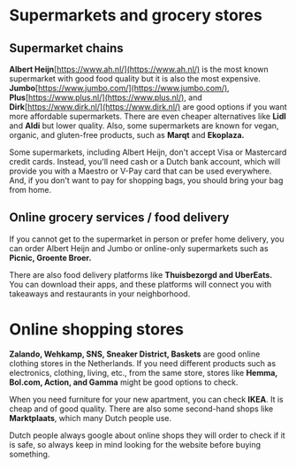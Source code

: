 # Supermarkets and grocery stores
## Supermarket chains 
  
**Albert Heijn**[https://www.ah.nl/](https://www.ah.nl/) is the most known supermarket with good food quality but it is also the most expensive. **Jumbo**[https://www.jumbo.com/](https://www.jumbo.com/), **Plus**[https://www.plus.nl/](https://www.plus.nl/), and **Dirk**[https://www.dirk.nl/](https://www.dirk.nl/) are good options if you want more affordable supermarkets. There are even cheaper alternatives like **Lidl** and **Aldi** but lower quality. Also, some supermarkets are known for vegan, organic, and gluten-free products, such as **Marqt** and **Ekoplaza.** 


<Callout>
  Some supermarkets, including Albert Heijn, don't accept Visa or Mastercard credit cards. Instead, you'll need cash or a Dutch bank account, which will provide you with a Maestro or V-Pay card that can be used everywhere. And, if you don't want to pay for shopping bags, you should bring your bag from home.
</Callout>

## Online grocery services / food delivery 
If you cannot get to the supermarket in person or prefer home delivery, you can order Albert Heijn and Jumbo or online-only supermarkets such as **Picnic, Groente Broer.** 

There are also food delivery platforms like **Thuisbezorgd and UberEats.** You can download their apps, and these platforms will connect you with takeaways and restaurants in your neighborhood. 

# Online shopping stores 
**Zalando, Wehkamp, SNS, Sneaker District, Baskets** are good online clothing stores in the Netherlands. If you need different products such as electronics, clothing, living, etc., from the same store, stores like **Hemma, Bol.com, Action, and Gamma** might be good options to check.  

When you need furniture for your new apartment, you can check **IKEA**. It is cheap and of good quality. There are also some second-hand shops like **Marktplaats**, which many Dutch people use. 

<Callout warning>
  Dutch people always google about online shops they will order to check if it is safe, so always keep in mind looking for the website before buying something.
</Callout> 
